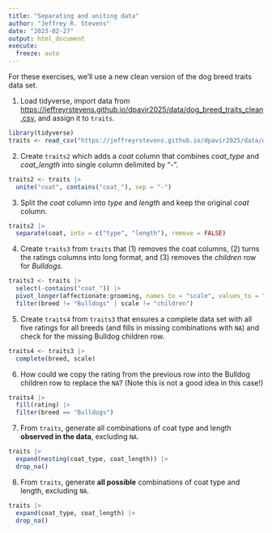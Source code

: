 ```yaml
---
title: "Separating and uniting data"
author: "Jeffrey R. Stevens"
date: "2023-02-27"
output: html_document
execute:
  freeze: auto
---
```


For these exercises, we'll use a new clean version of the dog breed traits data set. 

1. Load tidyverse, import data from <https://jeffreyrstevens.github.io/dpavir2025/data/dog_breed_traits_clean.csv>, and assign it to `traits`.

```r
library(tidyverse)
traits <- read_csv("https://jeffreyrstevens.github.io/dpavir2025/data/dog_breed_traits_clean.csv", show_col_types = FALSE)
```

2. Create `traits2` which adds a _coat_ column that combines _coat_type_ and _coat_length_ into single column delimited by "-".

```r
traits2 <- traits |> 
  unite("coat", contains("coat_"), sep = "-")
```

3. Split the _coat_ column into _type_ and _length_ and keep the original _coat_ column.

```r
traits2 |> 
  separate(coat, into = c("type", "length"), remove = FALSE)
```

4. Create `traits3` from `traits` that (1) removes the coat columns, (2) turns the ratings columns into long format, and (3) removes the _children_ row for _Bulldogs_.

```r
traits3 <- traits |> 
  select(-contains("coat_")) |> 
  pivot_longer(affectionate:grooming, names_to = "scale", values_to = "rating") |> 
  filter(breed != "Bulldogs" | scale != "children")
```

5. Create `traits4` from `traits3` that ensures a complete data set with all five ratings for all breeds (and fills in missing combinations with `NA`) and check for the missing Bulldog children row.

```r
traits4 <- traits3 |> 
  complete(breed, scale)
```

6. How could we copy the rating from the previous row into the Bulldog children row to replace the `NA`? (Note this is not a good idea in this case!)

```r
traits4 |> 
  fill(rating) |> 
  filter(breed == "Bulldogs")
```

7. From `traits`, generate all combinations of coat type and length **observed in the data**, excluding `NA`.

```r
traits |> 
  expand(nesting(coat_type, coat_length)) |> 
  drop_na()
```

8. From `traits`, generate **all possible** combinations of coat type and length, excluding `NA`.

```r
traits |> 
  expand(coat_type, coat_length) |> 
  drop_na()
```

